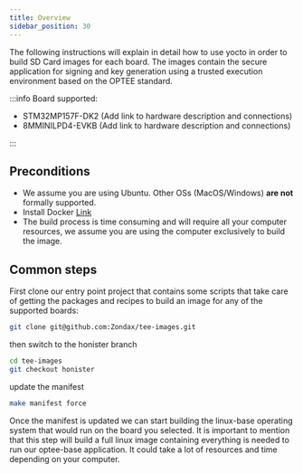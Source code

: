 ```yaml
---
title: Overview
sidebar_position: 30
---
```


The following instructions will explain in detail how to use yocto in order to build SD Card images for each board.
The images contain the secure application for signing and key generation using a trusted execution environment based on the OPTEE standard.

:::info
Board supported:

- STM32MP157F-DK2 (Add link to hardware description and connections)
- 8MMINILPD4-EVKB (Add link to hardware description and connections)

:::

## Preconditions

- We assume you are using Ubuntu. Other OSs (MacOS/Windows) **are not** formally supported.
- Install Docker [Link](https://docs.docker.com/install/linux/docker-ce/ubuntu/)
- The build process is time consuming and will require all your computer resources, we assume you are using the computer exclusively to build the
  image.

## Common steps

First clone our entry point project that contains some scripts that take care of getting the packages and recipes to build an image for any of the supported boards:

```bash
git clone git@github.com:Zondax/tee-images.git
```

then switch to the honister branch

```bash
cd tee-images
git checkout honister
```

update the manifest

```bash
make manifest force
```

Once the manifest is updated we can start building the linux-base operating system that would run on the board you selected.
It is important to mention that this step will build a full linux image containing everything is needed to run our optee-base application.
It could take a lot of resources and time depending on your computer.
